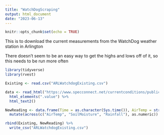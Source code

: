 ```yaml
---
title: "WatchDogScraping"
output: html_document
date: "2023-06-13"
---
```


```r
knitr::opts_chunk$set(echo = TRUE)
```

This is to download the current measurements from the WatchDog weather station in Arlington

There doesn't seem to be an easy way to get the highs and lows off of it, so this needs to be run more often

```r
library(tidyverse)
library(rvest)

Existing <- read.csv("ARLWatchdogExisting.csv")

data <- read_html("https://www.specconnect.net/currentconditions/publicview?serialnumber=270011997&title=Current+Conditions&rfhours=24") %>% 
  html_elements(".value") %>%
  html_text2()

NewReading <- data.frame(Time = as.character(Sys.time()), AirTemp = str_sub(data[6], 3, -3), SoilMoisture = str_sub(data[1], 3, -6), Rainfall = str_sub(data[7], 3, -8)) %>%
  mutate(across(c("AirTemp", "SoilMoisture", "Rainfall"), as.numeric))

rbind(Existing, NewReading) %>%
  write_csv("ARLWatchdogExisting.csv")
```

